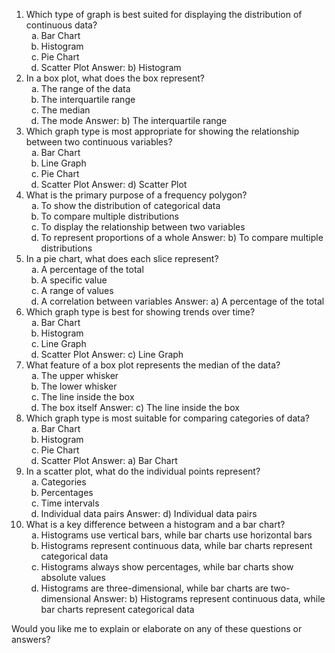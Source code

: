 1. Which type of graph is best suited for displaying the distribution of continuous data?
   a) Bar Chart
   b) Histogram
   c) Pie Chart
   d) Scatter Plot
   Answer: b) Histogram

2. In a box plot, what does the box represent?
   a) The range of the data
   b) The interquartile range
   c) The median
   d) The mode
   Answer: b) The interquartile range

3. Which graph type is most appropriate for showing the relationship between two continuous variables?
   a) Bar Chart
   b) Line Graph
   c) Pie Chart
   d) Scatter Plot
   Answer: d) Scatter Plot

4. What is the primary purpose of a frequency polygon?
   a) To show the distribution of categorical data
   b) To compare multiple distributions
   c) To display the relationship between two variables
   d) To represent proportions of a whole
   Answer: b) To compare multiple distributions

5. In a pie chart, what does each slice represent?
   a) A percentage of the total
   b) A specific value
   c) A range of values
   d) A correlation between variables
   Answer: a) A percentage of the total

6. Which graph type is best for showing trends over time?
   a) Bar Chart
   b) Histogram
   c) Line Graph
   d) Scatter Plot
   Answer: c) Line Graph

7. What feature of a box plot represents the median of the data?
   a) The upper whisker
   b) The lower whisker
   c) The line inside the box
   d) The box itself
   Answer: c) The line inside the box

8. Which graph type is most suitable for comparing categories of data?
   a) Bar Chart
   b) Histogram
   c) Pie Chart
   d) Scatter Plot
   Answer: a) Bar Chart

9. In a scatter plot, what do the individual points represent?
   a) Categories
   b) Percentages
   c) Time intervals
   d) Individual data pairs
   Answer: d) Individual data pairs

10. What is a key difference between a histogram and a bar chart?
    a) Histograms use vertical bars, while bar charts use horizontal bars
    b) Histograms represent continuous data, while bar charts represent categorical data
    c) Histograms always show percentages, while bar charts show absolute values
    d) Histograms are three-dimensional, while bar charts are two-dimensional
    Answer: b) Histograms represent continuous data, while bar charts represent categorical data

Would you like me to explain or elaborate on any of these questions or answers?